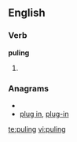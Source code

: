 ==English==

===Verb===
'''puling'''

# {{present participle of|[[pule]]}}

===Anagrams===
* {{alphagram|gilnpu}}
* [[plug in#English|plug in]], [[plug-in#English|plug-in]]

[[te:puling]]
[[vi:puling]]